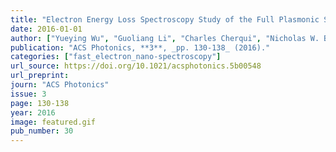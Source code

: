 ```yaml
---
title: "Electron Energy Loss Spectroscopy Study of the Full Plasmonic Spectrum of Self-Assembled Au–Ag Alloy Nanoparticles: Unraveling Size, Composition, and Substrate Effects"
date: 2016-01-01
author: ["Yueying Wu", "Guoliang Li", "Charles Cherqui", "Nicholas W. Bigelow", "Niket Thakkar", "David J. Masiello", "Jon P. Camden", "Philip D. Rack"]
publication: "ACS Photonics, **3**, _pp. 130-138_ (2016)."
categories: ["fast_electron_nano-spectroscopy"]
url_source: https://doi.org/10.1021/acsphotonics.5b00548
url_preprint: 
journ: "ACS Photonics"
issue: 3
page: 130-138
year: 2016
image: featured.gif
pub_number: 30
---
```

